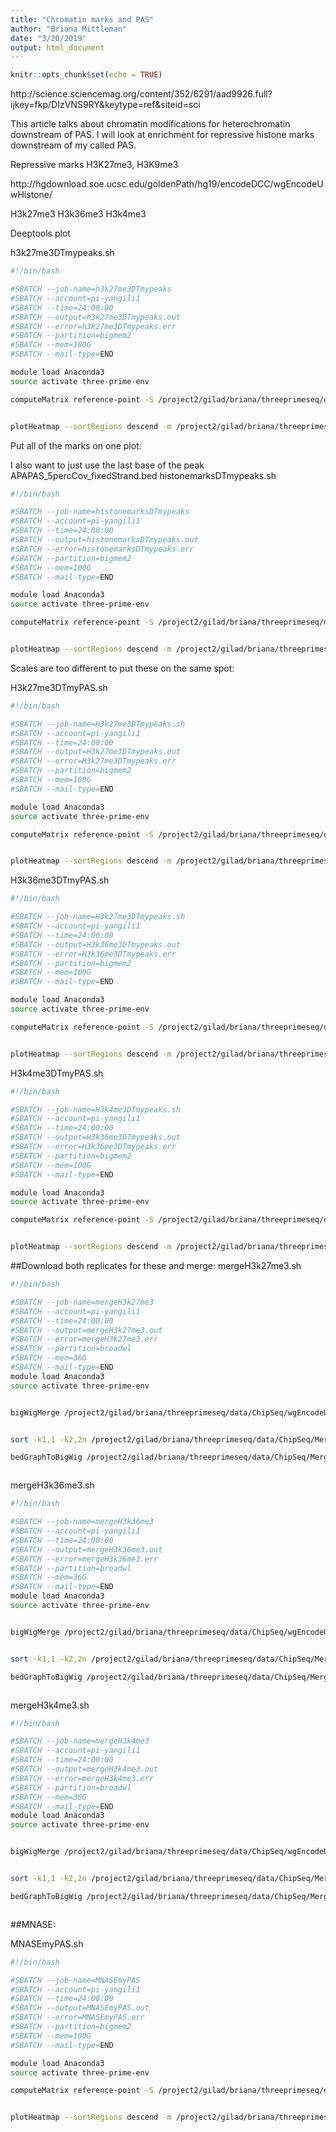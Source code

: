 ```yaml
---
title: "Chromatin marks and PAS"
author: "Briana Mittleman"
date: "3/20/2019"
output: html_document
---
```


```r
knitr::opts_chunk$set(echo = TRUE)
```

http://science.sciencemag.org/content/352/6291/aad9926.full?ijkey=fkp/DIzVNS9RY&keytype=ref&siteid=sci


This article talks about chromatin modifications for heterochromatin downstream of PAS. I will look at enrichment for repressive histone marks downstream of my called PAS.  


Repressive marks H3K27me3, H3K9me3


http://hgdownload.soe.ucsc.edu/goldenPath/hg19/encodeDCC/wgEncodeUwHistone/

H3k27me3
H3k36me3
H3k4me3


Deeptools plot  


h3k27me3DTmypeaks.sh
```bash
#!/bin/bash

#SBATCH --job-name=h3k27me3DTmypeaks
#SBATCH --account=pi-yangili1
#SBATCH --time=24:00:00
#SBATCH --output=h3k27me3DTmypeaks.out
#SBATCH --error=h3k27me3DTmypeaks.err
#SBATCH --partition=bigmem2
#SBATCH --mem=100G
#SBATCH --mail-type=END

module load Anaconda3
source activate three-prime-env

computeMatrix reference-point -S /project2/gilad/briana/threeprimeseq/data/ChipSeq/wgEncodeUwHistoneGm06990H3k27me3StdRawRep1.bigWig -R /project2/gilad/briana/threeprimeseq/data/peaks4DT/APAPeaks_5percCov_fixedStrand.bed -b 1000 -a 1000  -out /project2/gilad/briana/threeprimeseq/data/ChipSeq/H3K27me3_myPeaksNompfilt.gz


plotHeatmap --sortRegions descend -m /project2/gilad/briana/threeprimeseq/data/ChipSeq/H3K27me3_myPeaksNompfilt.gz --refPointLabel "Called PAS" --plotTitle "H3K27me3 at All Called PAS" --heatmapHeight 7 --colorMap YlGnBu  -out /project2/gilad/briana/threeprimeseq/data/ChipSeq/H3K27me3_myPeaksNompfilt.png
```


Put all of the marks on one plot:  

I also want to just use the last base of the peak  APAPAS_5percCov_fixedStrand.bed
histonemarksDTmypeaks.sh
```bash
#!/bin/bash

#SBATCH --job-name=histonemarksDTmypeaks
#SBATCH --account=pi-yangili1
#SBATCH --time=24:00:00
#SBATCH --output=histonemarksDTmypeaks.out
#SBATCH --error=histonemarksDTmypeaks.err
#SBATCH --partition=bigmem2
#SBATCH --mem=100G
#SBATCH --mail-type=END

module load Anaconda3
source activate three-prime-env

computeMatrix reference-point -S /project2/gilad/briana/threeprimeseq/data/ChipSeq/wgEncodeUwHistoneGm06990H3k27me3StdRawRep1.bigWig /project2/gilad/briana/threeprimeseq/data/ChipSeq/wgEncodeUwHistoneGm06990H3k36me3StdRawRep1.bigWig  /project2/gilad/briana/threeprimeseq/data/ChipSeq/wgEncodeUwHistoneGm06990H3k4me3StdRawRep1.bigWig -R /project2/gilad/briana/threeprimeseq/data/peaks4DT/APAPAS_5percCov_fixedStrand.bed -b 1000 -a 1000  -out /project2/gilad/briana/threeprimeseq/data/ChipSeq/HistMarks_myPeaksNompfilt.gz


plotHeatmap --sortRegions descend -m /project2/gilad/briana/threeprimeseq/data/ChipSeq/HistMarks_myPeaksNompfilt.gz --refPointLabel "Called PAS" --plotTitle "Histone marks at All Called PAS" --heatmapHeight 7 --colorMap YlGnBu  -out /project2/gilad/briana/threeprimeseq/data/ChipSeq/HistMarks_myPeaksNompfilt.png
```


Scales are too different to put these on the same spot:  

H3k27me3DTmyPAS.sh
```bash
#!/bin/bash

#SBATCH --job-name=H3k27me3DTmypeaks.sh
#SBATCH --account=pi-yangili1
#SBATCH --time=24:00:00
#SBATCH --output=H3k27me3DTmypeaks.out
#SBATCH --error=H3k27me3DTmypeaks.err
#SBATCH --partition=bigmem2
#SBATCH --mem=100G
#SBATCH --mail-type=END

module load Anaconda3
source activate three-prime-env

computeMatrix reference-point -S /project2/gilad/briana/threeprimeseq/data/ChipSeq/MergedGm06990H3k27me3.bw  -R /project2/gilad/briana/threeprimeseq/data/peaks4DT/APAPAS_5percCov_fixedStrand.bed -b 5000 -a 5000  -out /project2/gilad/briana/threeprimeseq/data/ChipSeq/H3k27me3_myPeaksNompfilt.gz --outFileNameMatrix /project2/gilad/briana/threeprimeseq/data/ChipSeq/H3k27me3_myPeaksNompfilt_matrix.txt --outFileSortedRegions /project2/gilad/briana/threeprimeseq/data/ChipSeq/H3k27me3_myPeaksNompfilt_SortedRegions.txt 


plotHeatmap --sortRegions descend -m /project2/gilad/briana/threeprimeseq/data/ChipSeq/H3k27me3_myPeaksNompfilt.gz --refPointLabel "Called PAS" --plotTitle "H3k27me3 at All Called PAS" --heatmapHeight 7 --colorMap YlGnBu  -out /project2/gilad/briana/threeprimeseq/data/ChipSeq/H3k27me3_myPeaksNompfilt.png
```


H3k36me3DTmyPAS.sh
```bash
#!/bin/bash

#SBATCH --job-name=H3k27me3DTmypeaks.sh
#SBATCH --account=pi-yangili1
#SBATCH --time=24:00:00
#SBATCH --output=H3k36me3DTmypeaks.out
#SBATCH --error=H3k36me3DTmypeaks.err
#SBATCH --partition=bigmem2
#SBATCH --mem=100G
#SBATCH --mail-type=END

module load Anaconda3
source activate three-prime-env

computeMatrix reference-point -S /project2/gilad/briana/threeprimeseq/data/ChipSeq/MergedGm06990H3k36me3.bw   -R /project2/gilad/briana/threeprimeseq/data/peaks4DT/APAPAS_5percCov_fixedStrand.bed -b 5000 -a 5000  -out /project2/gilad/briana/threeprimeseq/data/ChipSeq/H3k36me3_myPeaksNompfilt.gz --outFileNameMatrix /project2/gilad/briana/threeprimeseq/data/ChipSeq/H3k36me3_myPeaksNompfilt_matrix.txt --outFileSortedRegions /project2/gilad/briana/threeprimeseq/data/ChipSeq/H3k36me3_myPeaksNompfilt_SortedRegions.txt 


plotHeatmap --sortRegions descend -m /project2/gilad/briana/threeprimeseq/data/ChipSeq/H3k36me3_myPeaksNompfilt.gz --refPointLabel "Called PAS" --plotTitle "H3k36me3 at All Called PAS" --heatmapHeight 7 --colorMap YlGnBu  -out /project2/gilad/briana/threeprimeseq/data/ChipSeq/H3k36me3_myPeaksNompfilt.png
```



H3k4me3DTmyPAS.sh
```bash
#!/bin/bash

#SBATCH --job-name=H3k4me3DTmypeaks.sh
#SBATCH --account=pi-yangili1
#SBATCH --time=24:00:00
#SBATCH --output=H3k36me3DTmypeaks.out
#SBATCH --error=H3k36me3DTmypeaks.err
#SBATCH --partition=bigmem2
#SBATCH --mem=100G
#SBATCH --mail-type=END

module load Anaconda3
source activate three-prime-env

computeMatrix reference-point -S /project2/gilad/briana/threeprimeseq/data/ChipSeq/MergedGm06990H3k4me3.bw  -R /project2/gilad/briana/threeprimeseq/data/peaks4DT/APAPAS_5percCov_fixedStrand.bed -b 5000 -a 5000  -out /project2/gilad/briana/threeprimeseq/data/ChipSeq/H3k4me3_myPeaksNompfilt.gz --outFileNameMatrix project2/gilad/briana/threeprimeseq/data/ChipSeq/H3k4me3_myPeaksNompfilt_matrix.txt --outFileSortedRegions /project2/gilad/briana/threeprimeseq/data/ChipSeq/H3k4me3_myPeaksNompfilt_SortedRegions.txt 


plotHeatmap --sortRegions descend -m /project2/gilad/briana/threeprimeseq/data/ChipSeq/H3k4me3_myPeaksNompfilt.gz --refPointLabel "Called PAS" --plotTitle "H3k4me3 at All Called PAS" --heatmapHeight 7 --colorMap YlGnBu  -out /project2/gilad/briana/threeprimeseq/data/ChipSeq/H3k4me3_myPeaksNompfilt.png
```

##Download both replicates for these and merge:
mergeH3k27me3.sh
```bash

#!/bin/bash

#SBATCH --job-name=mergeH3k27me3
#SBATCH --account=pi-yangili1
#SBATCH --time=24:00:00
#SBATCH --output=mergeH3k27me3.out
#SBATCH --error=mergeH3k27me3.err
#SBATCH --partition=broadwl
#SBATCH --mem=36G
#SBATCH --mail-type=END
module load Anaconda3
source activate three-prime-env


bigWigMerge /project2/gilad/briana/threeprimeseq/data/ChipSeq/wgEncodeUwHistoneGm06990H3k27me3StdRawRep1.bigWig /project2/gilad/briana/threeprimeseq/data/ChipSeq/wgEncodeUwHistoneGm06990H3k27me3StdRawRep2.bigWig /project2/gilad/briana/threeprimeseq/data/ChipSeq/MergedGm06990H3k27me3.bedGraph


sort -k1,1 -k2,2n /project2/gilad/briana/threeprimeseq/data/ChipSeq/MergedGm06990H3k27me3.bedGraph /project2/gilad/briana/threeprimeseq/data/ChipSeq/MergedGm06990H3k27me3.sort.bedGraph

bedGraphToBigWig /project2/gilad/briana/threeprimeseq/data/ChipSeq/MergedGm06990H3k27me3.sort.bedGraph /project2/gilad/briana/genome_anotation_data/chrom.length.chr.txt  /project2/gilad/briana/threeprimeseq/data/ChipSeq/MergedGm06990H3k27me3.bw



```

mergeH3k36me3.sh
```bash

#!/bin/bash

#SBATCH --job-name=mergeH3k36me3
#SBATCH --account=pi-yangili1
#SBATCH --time=24:00:00
#SBATCH --output=mergeH3k36me3.out
#SBATCH --error=mergeH3k36me3.err
#SBATCH --partition=broadwl
#SBATCH --mem=36G
#SBATCH --mail-type=END
module load Anaconda3
source activate three-prime-env


bigWigMerge /project2/gilad/briana/threeprimeseq/data/ChipSeq/wgEncodeUwHistoneGm06990H3k36me3StdRawRep1.bigWig /project2/gilad/briana/threeprimeseq/data/ChipSeq/wgEncodeUwHistoneGm06990H3k36me3StdRawRep2.bigWig /project2/gilad/briana/threeprimeseq/data/ChipSeq/MergedGm06990H3k36me3.bedGraph


sort -k1,1 -k2,2n /project2/gilad/briana/threeprimeseq/data/ChipSeq/MergedGm06990H3k36me3.bedGraph > /project2/gilad/briana/threeprimeseq/data/ChipSeq/MergedGm06990H3k36me3.sort.bedGraph

bedGraphToBigWig /project2/gilad/briana/threeprimeseq/data/ChipSeq/MergedGm06990H3k36me3.sort.bedGraph /project2/gilad/briana/genome_anotation_data/chrom.length.chr.txt  /project2/gilad/briana/threeprimeseq/data/ChipSeq/MergedGm06990H3k36me3.bw



```

mergeH3k4me3.sh
```bash

#!/bin/bash

#SBATCH --job-name=mergeH3k4me3
#SBATCH --account=pi-yangili1
#SBATCH --time=24:00:00
#SBATCH --output=mergeH3k4me3.out
#SBATCH --error=mergeH3k4me3.err
#SBATCH --partition=broadwl
#SBATCH --mem=36G
#SBATCH --mail-type=END
module load Anaconda3
source activate three-prime-env


bigWigMerge /project2/gilad/briana/threeprimeseq/data/ChipSeq/wgEncodeUwHistoneGm06990H3k4me3StdRawRep1.bigWig /project2/gilad/briana/threeprimeseq/data/ChipSeq/wgEncodeUwHistoneGm06990H3k4me3StdRawRep2.bigWig /project2/gilad/briana/threeprimeseq/data/ChipSeq/MergedGm06990H3k4me3.bedGraph


sort -k1,1 -k2,2n /project2/gilad/briana/threeprimeseq/data/ChipSeq/MergedGm06990H3k4me3.bedGraph >/project2/gilad/briana/threeprimeseq/data/ChipSeq/MergedGm06990H3k4me3.sort.bedGraph

bedGraphToBigWig /project2/gilad/briana/threeprimeseq/data/ChipSeq/MergedGm06990H3k4me3.sort.bedGraph /project2/gilad/briana/genome_anotation_data/chrom.length.chr.txt  /project2/gilad/briana/threeprimeseq/data/ChipSeq/MergedGm06990H3k4me3.bw



```



##MNASE:


MNASEmyPAS.sh
```bash
#!/bin/bash

#SBATCH --job-name=MNASEmyPAS
#SBATCH --account=pi-yangili1
#SBATCH --time=24:00:00
#SBATCH --output=MNASEmyPAS.out
#SBATCH --error=MNASEmyPAS.err
#SBATCH --partition=bigmem2
#SBATCH --mem=100G
#SBATCH --mail-type=END

module load Anaconda3
source activate three-prime-env

computeMatrix reference-point -S /project2/gilad/briana/threeprimeseq/data/ChipSeq/ENCFF000VME.bigWig  -R /project2/gilad/briana/threeprimeseq/data/peaks4DT/APAPAS_5percCov_fixedStrand.bed -b 5000 -a 5000  -out /project2/gilad/briana/threeprimeseq/data/ChipSeq/mnase_myPeaksNompfilt.gz 


plotHeatmap --sortRegions descend -m /project2/gilad/briana/threeprimeseq/data/ChipSeq/mnase_myPeaksNompfilt.gz --refPointLabel "Called PAS" --plotTitle "MNASE at All Called PAS" --heatmapHeight 7 --colorMap YlGnBu  -out /project2/gilad/briana/threeprimeseq/data/ChipSeq/mnase_myPeaksNompfilt.png
```

